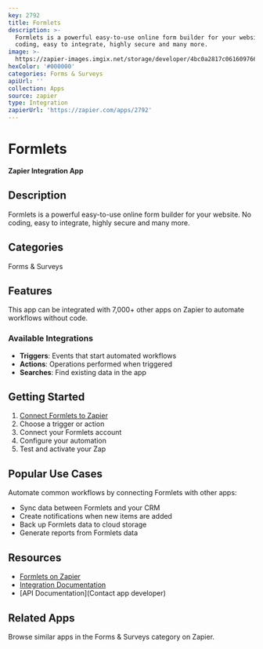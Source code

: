 ```yaml
---
key: 2792
title: Formlets
description: >-
  Formlets is a powerful easy-to-use online form builder for your website. No
  coding, easy to integrate, highly secure and many more.
image: >-
  https://zapier-images.imgix.net/storage/developer/4bc0a2817c0616097662c83cd55b69f9.png?auto=format%2Ccompress&ixlib=python-3.0.0&q=50
hexColor: '#000000'
categories: Forms & Surveys
apiUrl: ''
collection: Apps
source: zapier
type: Integration
zapierUrl: 'https://zapier.com/apps/2792'
---
```

# Formlets

**Zapier Integration App**

## Description

Formlets is a powerful easy-to-use online form builder for your website. No coding, easy to integrate, highly secure and many more.

## Categories

Forms & Surveys

## Features

This app can be integrated with 7,000+ other apps on Zapier to automate workflows without code.

### Available Integrations

- **Triggers**: Events that start automated workflows
- **Actions**: Operations performed when triggered
- **Searches**: Find existing data in the app

## Getting Started

1. [Connect Formlets to Zapier](https://zapier.com/apps/2792)
2. Choose a trigger or action
3. Connect your Formlets account
4. Configure your automation
5. Test and activate your Zap

## Popular Use Cases

Automate common workflows by connecting Formlets with other apps:

- Sync data between Formlets and your CRM
- Create notifications when new items are added
- Back up Formlets data to cloud storage
- Generate reports from Formlets data

## Resources

- [Formlets on Zapier](https://zapier.com/apps/2792)
- [Integration Documentation](https://zapier.com/apps/2792/integrations)
- [API Documentation](Contact app developer)

## Related Apps

Browse similar apps in the Forms & Surveys category on Zapier.
